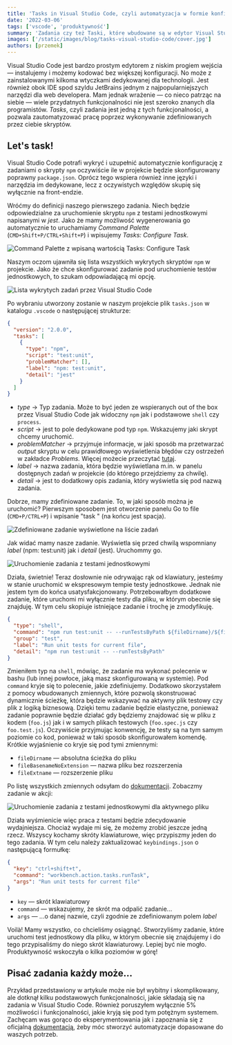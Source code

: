 ```yaml
---
title: 'Tasks in Visual Studio Code, czyli automatyzacja w formie konfigurowalnych zadań.'
date: '2022-03-06'
tags: ['vscode', 'produktywność']
summary: 'Zadania czy też Taski, które wbudowane są w edytor Visual Studio Code pozwalają niewielkim nakładem czasu zautomatyzować uruchamianie różnorakich skryptów nie odrywając dłoni od klawiatury.'
images: ['/static/images/blog/tasks-visual-studio-code/cover.jpg']
authors: [przemek]
---
```


Visual Studio Code jest bardzo prostym edytorem z niskim progiem wejścia — instalujemy i możemy kodować bez większej konfiguracji. No może z zainstalowanymi kilkoma wtyczkami dedykowanej dla technologii. Jest również obok IDE spod szyldu JetBrains jednym z najpopularniejszych narzędzi dla web developera. Mam jednak wrażenie — co nieco patrząc na siebie — wiele przydatnych funkcjonalności nie jest szeroko znanych dla programistów. _Tasks_, czyli zadania jest jedną z tych funkcjonalności, a pozwala zautomatyzować pracę poprzez wykonywanie zdefiniowanych przez ciebie skryptów.

## Let's task!

Visual Studio Code potrafi wykryć i uzupełnić automatycznie konfigurację z zadaniami o skrypty `npm` oczywiście ile w projekcie będzie skonfigurowany poprawny `package.json`. Oprócz tego wspiera również inne języki i narzędzia im dedykowane, lecz z oczywistych względów skupię się wyłącznie na front-endzie.

Wróćmy do definicji naszego pierwszego zadania. Niech będzie odpowiedzialne za uruchomienie skryptu `npm` z testami jednostkowymi napisanymi w _jest_. Jako że mamy możliwość wygenerowania go automatycznie to uruchamiamy _Command Palette_ (`CMD+Shift+P/CTRL+Shift+P`) i wpisujemy _Tasks: Configure Task_.

![Command Palette z wpisaną wartością Tasks: Configure Task](/static/images/blog/tasks-visual-studio-code/tasks-configure-task.png)

Naszym oczom ujawniła się lista wszystkich wykrytych skryptów `npm` w projekcie. Jako że chce skonfigurować zadanie pod uruchomienie testów jednostkowych, to szukam odpowiadającą mi opcję.

![Lista wykrytych zadań przez Visual Studio Code](/static/images/blog/tasks-visual-studio-code/tasks-configure-task-list.png)

Po wybraniu utworzony zostanie w naszym projekcie plik `tasks.json` w katalogu `.vscode` o następującej strukturze:

```json
{
  "version": "2.0.0",
  "tasks": [
    {
      "type": "npm",
      "script": "test:unit",
      "problemMatcher": [],
      "label": "npm: test:unit",
      "detail": "jest"
    }
  ]
}
```

- _type_ → Typ zadania. Może to być jeden ze wspieranych out of the box przez Visual Studio Code jak widoczny `npm` jak i podstawowe `shell` czy `process`.
- _script_ → jest to pole dedykowane pod typ `npm`. Wskazujemy jaki skrypt chcemy uruchomić.
- _problemMatcher_ → przyjmuje informacje, w jaki sposób ma przetwarzać _output_ skryptu w celu prawidłowego wyświetlenia błędów czy ostrzeżeń w zakładce _Problems._ Więcej możecie przeczytać [tutaj](https://code.visualstudio.com/docs/editor/tasks#_task-autodetection).
- _label_ → nazwa zadania, która będzie wyświetlana m.in. w panelu dostępnych zadań w projekcie (do którego przejdziemy za chwilę).
- _detail_ → jest to dodatkowy opis zadania, który wyświetla się pod nazwą zadania.

Dobrze, mamy zdefiniowane zadanie. To, w jaki sposób można je uruchomić? Pierwszym sposobem jest otworzenie panelu Go to file (`CMD+P/CTRL+P`) i wpisanie "task " (na końcu jest spacja).

![Zdefiniowane zadanie wyświetlone na liście zadań](/static/images/blog/tasks-visual-studio-code/task-go-to-file.png)

Jak widać mamy nasze zadanie. Wyświetla się przed chwilą wspomniany _label_ (npm: test:unit) jak i _detail_ (jest). Uruchommy go.

![Uruchomienie zadania z testami jednostkowymi](/static/images/blog/tasks-visual-studio-code/running-task-jest.gif)

Działa, świetnie! Teraz dosłownie nie odrywając rąk od klawiatury, jesteśmy w stanie uruchomić w ekspresowym tempie testy jednostkowe. Jednak nie jestem tym do końca usatysfakcjonowany. Potrzebowałbym dodatkowe zadanie, które uruchomi mi wyłącznie testy dla pliku, w którym obecnie się znajduję. W tym celu skopiuje istniejące zadanie i trochę je zmodyfikuję.

```json
{
  "type": "shell",
  "command": "npm run test:unit -- --runTestsByPath ${fileDirname}/${fileBasenameNoExtension}.*${fileExtname}",
  "group": "test",
  "label": "Run unit tests for current file",
  "detail": "npm run test:unit -- --runTestsByPath"
}
```

Zmieniłem typ na `shell`, mówiąc, że zadanie ma wykonać polecenie w bashu (lub innej powłoce, jaką masz skonfigurowaną w systemie). Pod `command` kryje się to polecenie, jakie zdefiniujemy. Dodatkowo skorzystałem z pomocy wbudowanych zmiennych, które pozwolą skonstruować dynamicznie ścieżkę, która będzie wskazywać na aktywny plik testowy czy plik z logiką biznesową. Dzięki temu zadanie będzie elastyczne, ponieważ zadanie poprawnie będzie działać gdy będziemy znajdować się w pliku z kodem (`foo.js`) jak i w samych plikach testowych (`foo.spec.js` czy `foo.test.js`). Oczywiście przyjmując konwencję, że testy są na tym samym poziomie co kod, ponieważ w taki sposób skonfigurowałem komendę. Krótkie wyjaśnienie co kryje się pod tymi zmiennymi:

- `fileDirname` — absolutna ścieżka do pliku
- `fileBasenameNoExtension` — nazwa pliku bez rozszerzenia
- `fileExtname` — rozszerzenie pliku

Po listę wszystkich zmiennych odsyłam do [dokumentacji](https://code.visualstudio.com/docs/editor/variables-reference#:~:text=Currently%20VS%20Code%20supports%20three%20types%20of%20input,several%20options.%203%20command%3A%20Runs%20an%20arbitrary%20command.). Zobaczmy zadanie w akcji:

![Uruchomienie zadania z testami jednostkowymi dla aktywnego pliku](/static/images/blog/tasks-visual-studio-code/running-task-jest-for-file.gif)

Działa wyśmienicie więc praca z testami będzie zdecydowanie wydajniejsza. Chociaż wydaje mi się, że możemy zrobić jeszcze jedną rzecz. Wszyscy kochamy skróty klawiaturowe, więc przypiszmy jeden do tego zadania. W tym celu należy zaktualizować `keybindings.json` o następującą formułkę:

```json
{
  "key": "ctrl+shift+t",
  "command": "workbench.action.tasks.runTask",
  "args": "Run unit tests for current file"
}
```

- `key` — skrót klawiaturowy
- `command` — wskazujemy, że skrót ma odpalić zadanie...
- `args` — ...o danej nazwie, czyli zgodnie ze zdefiniowanym polem _label_

Voilà! Mamy wszystko, co chcieliśmy osiągnąć. Stworzyliśmy zadanie, które uruchomi test jednostkowy dla pliku, w którym obecnie się znajdujemy i do tego przypisaliśmy do niego skrót klawiaturowy. Lepiej być nie mogło. Produktywność wskoczyła o kilka poziomów w górę!

## Pisać zadania każdy może...

Przykład przedstawiony w artykule może nie był wybitny i skomplikowany, ale dotknął kilku podstawowych funkcjonalności, jakie składają się na zadania w Visual Studio Code. Również poruszyłem wyłącznie 5% możliwości i funkcjonalności, jakie kryją się pod tym potężnym systemem. Zachęcam was gorąco do eksperymentowania jak i zapoznania się z oficjalną [dokumentacją](https://code.visualstudio.com/Docs/editor/tasks), żeby móc stworzyć automatyzacje dopasowane do waszych potrzeb.
